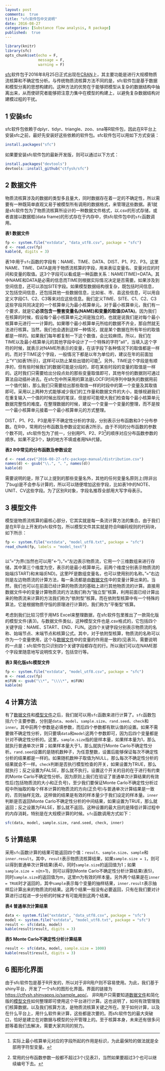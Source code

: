 ```yaml
---
layout: post
comments:  true
title: "sfc软件包中文说明"
date: 2016-08-27
categories: [Substance flow analysis, R package]
published:  true
---
```


```r
library(knitr)
library(sfc)
opts_chunk$set(echo = F,
               message = F,
               warning = F)
```

[sfc](https://cran.r-project.org/web/packages/sfc/index.html)软件包于2016年8月25日正式出现在[CRAN](https://cran.r-project.org/)上，其主要功能是进行大规模物质流核算和不确定性分析。与传统物质流核算方法不同的是，sfc软件包是基于数据和模型分离的思想构建的。这种方法的优势在于能够把模型从复杂的数据结构中抽离出来，从而使研究者能够把注意力集中在模型的构建上，以避免复杂数据结构对建模过程的干扰。

## 1 安装sfc

sfc软件包依赖于dplyr、tidyr、triangle、zoo、sna等R软件包，因此在R平台上安装sfc之前，最好先安装好这些依赖的软件包。sfc软件包可以用如下方式安装：

```r
install.packages("sfc")
```

如果要安装sfc软件包的最新开发版，则可以通过以下方式：

```r
install.packages("devtools")
devtools::install_github("ctfysh/sfc")
```

## 2 数据文件 {#data}

物质流核算涉及的数据的类型多且量大，同时数据存在着一定的不确定性，所以需要有一种既简单直观又易于被模型所有调用的数据格式，来管理这些数据。表1就是sfc软件包为了物质流核算所设计的一种数据文件格式，以.csv的形式存储，或者直接以数据框(data frame)的形式存在于内存中，供sfc软件包中的`sfc`函数调用。

<!-- more -->

**表1 数据文件**
```r
fp <- system.file("extdata", "data_utf8.csv", package = "sfc")
d <- read.csv(fp)
kable(d, digits = 3)
```

表1中用于`sfc`函数的字段有：NAME、TIME、DATA、DIST、P1、P2、P3。这里NAME、TIME、DATA是用于物质流核算的字段，用来表征变量名、变量对应的时间和变量的取值。这3个字段可以看成是一种函数关系：NAME(TIME)=DATA。其中NAME和DATA是必需的信息而TIME则根据实际情况决定是否需要。如果涉及到空间信息，还可以添加SITE字段。如果模型数据结构很复杂，既包括时间信息，又包括空间信息，还包括其他一些数据信息，比如省、市、县这些信息，可以用自定义字段C1、C2、C3等来对应这些信息。我们定义TIME、SITE、C1、C2、C3这些字段共同决定的一个核算单元为最小核算单元。对于最小核算单元，我们有一个要求，就是它**必须包含一整套变量名(NAME)和变量的取值(DATA)**。因为我们在核算的时候，假设每个最小核算单元之间是独立的，也就是说我们是对每个最小核算单元进行一一计算的。如果哪个最小核算单元所给的数据不齐全，那自然就无法进行核算。当然，我们也会遇到这样一种情况，就是某个数据在所有年份的取值都是一样的。如果我们每年都复制一下这个数值，会比较麻烦。所以，我们在TIME以及最小核算单元的其他字段中设计了一个特殊的字符"all"，当填入这个字符的时候，就表示对NAME所表示的变量，在该字段下各种情况下的取值都是一样的。而对于TIME这个字段，一般情况下都是以年为单位的，建议在年的前面加上"Y"(如表1所示)，这样可以防止某些出错的可能[^1]。另外，TIME这个字段是有顺序的，但有些时候我们的数据可能是分段的，即在某些时段的变量的取值是一样的。这时我们只需要给出分段点处的那些变量取值即可，其他年份的数据则可通过算法自动插补进去。在sfc包中所采用的算法是LOCF(时间序列中缺失的数据用前一个值代替)，那么我们只需要给出那些取值一样的时段中的第一个变量及其取值即可。采用以上两种方式能够减少我们的工作量和数据文件的大小，能够规避我们在重复输入一个值的时候出现的笔误，但是却可能增大我们检查每个最小核算单元数据完整性的难度。在整理数据的时候，建议一个变量一个变量的整理，而不是按一个最小核算单元接着一个最小核算单元的方式整理。

[^1]: 实际上最小核算单元对应的字段所起的作用是标识，为此最保险的做法就是全部用字符型变量。

DIST、P1、P2、P3是用于不确定性分析的字段，分别表示分布函数和3个分布参数。在R中，常用的分布函数及参数设定如表2所示。由于不同的分布函数的参数个数不同，sfc软件包为了统一，分别用P1、P2、P3[^2]的顺序对应分布函数参数的顺序。如果不足3个，缺的地方不填或者用NA代替。

[^2]: 常用的分布函数参数一般都不超过3个(见表2)，当然如果要超过3个也可以继续编号下去。

**表2 R中常见的分布函数及参数设定**

```r
d <- read.csv("2016-08-27-sfc-package-manual/distribution.csv")
names(d) <- gsub("\\.", "、", names(d))
kable(d)
```

需要说明的是，除了以上提到的那些变量名外，其他的任何变量名原则上(除非出了bug)是不会参与计算的，所以可以随便增加这些字段，比如表1中的NOTE、UNIT、CV这些字段。为了区别R对象，字段名推荐全部用大写字母表示。

## 3 模型文件 {#model}

模型是物质流核算的最核心部分，它其实就是每一条流计算方法的集合。由于我们是在R平台上开发的sfc软件包，所以模型文件其实就是符合R编码规则的代码块，如下所示：

```r
fp <- system.file("extdata", "model_utf8.txt", package = "sfc")
read_chunk(fp, labels = "model_text")
```

```r

```

以"="为界(当然也可以用"<-")，"="左边表示物质流，它用一个三维数组来进行存储，其中第三个维度为空，表示的是最小核算单元。前两个维度分别表示物质流的始端(START)和末端(END)。这里PF是数组变量名，也可以使用别的名称。"="右边则是左边物质流的计算方法，每一条流都是由[数据文件](#data)中的变量计算出来的。当然，我们也可以在前面已经计算的物质流的基础上进行其他物质流的计算。直接用数据文件中的变量计算物质流的方法我们称为"独立型"核算，利用前面已经计算出来的物质流来计算的方法我们称为"依附型"核算。而在依附型核算中有一个特殊的算法，它是根据物质守恒的原理进行计算的，我们称为"平衡型"核算。

考虑到我们比较习惯于用MS Excel来整理数据，在sfc软件包里推出了一款简化版的模型文件(表3)。与数据文件类似，这种模型文件也是.csv格式的，它包括四个关键字段：NAME、START、END、FUN。这四个关键字段分别表示物质流的名称、始端节点、末端节点和核算公式。其中，对于依附型核算，物质流的名称可以作为一个变量使用，这个与[数据文件](#data)中的变量的作用是一致的(见表3)。需要说明的一点是：sfc软件包只识别四个关键字段都存在的行。所以我们可以在NAME那个字段里随意地写说明性文字，包括空行等。

**表3 简化版sfc模型文件**
```r
fp <- system.file("extdata", "model_utf8.csv", package = "sfc")
m <- read.csv(fp)
m$FUN <- gsub("\\*", "\\\\*", m$FUN)
kable(m)
```

## 4 计算方法

有了[数据文件](#data)和[模型文件](#model)之后，我们就可以用`sfc`函数来进行计算了。`sfc`函数包括六个主要参数，分别是`data`、`model`、`sample.size`、`rand.seed`、`check`和`inner`。其中前两个参数是必填参数，而后四个参数都有默认值的设置。如果不需要做不确定性分析，则只要填`data`和`model`这两个参数即可，因为后四个变量都是针对不确定性分析的。这里，`sample.size`指的是样本量，如果样本量为1，那么就执行普通单次计算；如果样本量大于1，那么就执行Monte Carlo不确定性分析。`rand.seed`设置的是随机数种子，为任意整数，设置后能够保证每次不确定性分析的结果都是一样的。如果随机数种子取值为NULL，那么每次不确定性分析的结果就会不一样。`check`判断是否执行模型检查的开关，如果设置为TRUE，那么就执行；反之设置为FALSE，那么就不执行。设置这个开关的目的在于进行有约束的Monte Carlo不确定性分析。因为原则上我们在验证了普通单次计算结果的有效性后(包括物质流的大小和正负号)，至少我们要保证Monte Carlo不确定性分析过程中所抽取的每个样本计算的物质流的方向(正负号)与普通单次计算结果是一致的，否则抽样无效。这样做的结果是有效的样本量少于我们设定的样本量。`inner`判断是否返回Monte Carlo不确定性分析的中间结果，如果设置为TRUE，那么就返回；反之设置为FALSE，那么就不返回。这种设置的最大目的是降低计算过程中的内存消耗，特别是在大规模计算的时候。`sfc`函数调用方式如下：

```r
sfc(data, model, sample.size, rand.seed, check, inner)
```

## 5 计算结果

采用`sfc`函数计算的结果可能返回四个值：`result`、`sample.size`、`sample`和`inner.result`。其中，`result`表示物质流核算结果，如果`sample.size = 1`，则可以得到普通单次计算结果(表4)，同时`sample.size`的返回值为1；如果`sample.size = n`(n>1)，则可以得到Monte Carlo不确定性分析计算结果(表5)，同时`sample.size`的返回值为m，这里m为有效的样本量。另外两个结果是在`inner = TRUE`时才返回的，其中`sample`表示每个变量的抽样结果，`inner.result`表示抽样后计算出来的物质流的结果。这两个结果一般没有必要返回，只有在我们要对计算进行过程进一步分析的时候才有可能用到这两个结果。

**表4 普通单次计算结果**
```r
data <- system.file("extdata", "data_utf8.csv", package = "sfc")
model <- system.file("extdata", "model_utf8.txt", package = "sfc")
result <- sfc(data, model)
kable(result$result, digits = 3)
```

**表5 Monte Carlo不确定性分析计算结果**
```r
result <- sfc(data, model, sample.size = 1000)
kable(result$result, digits = 3)
```

## 6 图形化界面

由于sfc软件包是基于R开发的，所以对于非R用户则不容易使用。为此，我们基于shiny平台，开发了一个sfc的图形化界面。界面的链接为[https://ctfysh.shinyapps.io/sample_app/](https://ctfysh.shinyapps.io/sample_app/)。
非R用户只需要知道[数据文件](#data)和简化版的[模型文件](#model)如何整理即可使用这个平台进行计算。这也说明了，如何有效管理我们核算数据，以及我们核算方法，是物质流核算关键之所在。至于如何计算，以及在什么平台上，用什么软件来计算，这些都是次要的。而sfc软件包的最大突破口，恰好是建立在对数据与模型的分开管理上的。至于核算本身，未来还有很多问题等着我们去解决，需要大家共同的努力。


